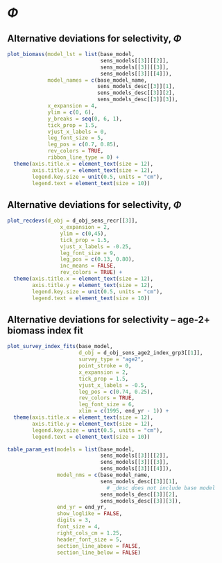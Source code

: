 # $\Phi$

## Alternative deviations for selectivity, $\Phi$
```r
plot_biomass(model_lst = list(base_model,
                              sens_models[[3]][[2]],
                              sens_models[[3]][[3]],
                              sens_models[[3]][[4]]),
             model_names = c(base_model_name,
                             sens_models_desc[[3]][1],
                             sens_models_desc[[3]][2],
                             sens_models_desc[[3]][3]),
             x_expansion = 4,
             ylim = c(0, 6),
             y_breaks = seq(0, 6, 1),
             tick_prop = 1.5,
             vjust_x_labels = 0,
             leg_font_size = 5,
             leg_pos = c(0.7, 0.85),
             rev_colors = TRUE,
             ribbon_line_type = 0) +
  theme(axis.title.x = element_text(size = 12),
        axis.title.y = element_text(size = 12),
        legend.key.size = unit(0.5, units = "cm"),
        legend.text = element_text(size = 10))
```

## Alternative deviations for selectivity, $\Phi$
```r
plot_recdevs(d_obj = d_obj_sens_recr[[3]],
                 x_expansion = 2,
                 ylim = c(0,45),
                 tick_prop = 1.5,
                 vjust_x_labels = -0.25,
                 leg_font_size = 9,
                 leg_pos = c(0.13, 0.80),
                 inc_means = FALSE,
                 rev_colors = TRUE) +
  theme(axis.title.x = element_text(size = 12),
        axis.title.y = element_text(size = 12),
        legend.key.size = unit(0.5, units = "cm"),
        legend.text = element_text(size = 10))
```

## Alternative deviations for selectivity -- age-2$+$ biomass index fit
```r
plot_survey_index_fits(base_model,
                       d_obj = d_obj_sens_age2_index_grp3[[1]],
                       survey_type = "age2",
                       point_stroke = 0,
                       x_expansion = 2,
                       tick_prop = 1.5,
                       vjust_x_labels = -0.5,
                       leg_pos = c(0.74, 0.25),
                       rev_colors = TRUE,
                       leg_font_size = 6,
                       xlim = c(1995, end_yr - 1)) +
  theme(axis.title.x = element_text(size = 12),
        axis.title.y = element_text(size = 12),
        legend.key.size = unit(0.5, units = "cm"),
        legend.text = element_text(size = 10))
```

<!-- ## Alternative deviations for selectivity, $\Phi$ -->
```r
table_param_est(models = list(base_model,
                              sens_models[[3]][[2]],
                              sens_models[[3]][[3]],
                              sens_models[[3]][[4]]),
                model_nms = c(base_model_name,
                              sens_models_desc[[3]][1],
                                # _desc does not include base model
                              sens_models_desc[[3]][2],
                              sens_models_desc[[3]][3]),
                end_yr = end_yr,
                show_loglike = FALSE,
                digits = 3,
                font_size = 4,
                right_cols_cm = 1.25,
                header_font_size = 5,
                section_line_above = FALSE,
                section_line_below = FALSE)
```
